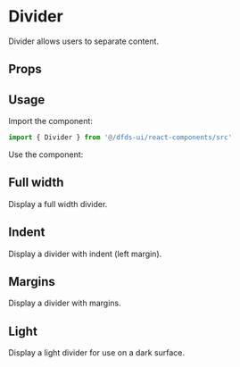 
<Meta title="Hydro UI/Dividers/Divider" component={Divider} />

# Divider

Divider allows users to separate content.

## Props

<Props of={Divider} />

## Usage

Import the component:

```jsx
import { Divider } from '@/dfds-ui/react-components/src'
```

Use the component:

## Full width

Display a full width divider.

<Preview>
  <Story name="Full width">
    <Divider />
  </Story>
</Preview>

## Indent

Display a divider with indent (left margin).

<Preview>
  <Story name="Indent">
    <Divider indent />
  </Story>
</Preview>

## Margins

Display a divider with margins.

<Preview>
  <Story name="Margins">
    <Divider margins />
  </Story>
</Preview>

## Light

Display a light divider for use on a dark surface.

<Preview>
  <Story name="Light">
    <Surface
      surface="inverted"
      css={css`
        padding: 20px 0;
      `}
    >
      <Divider light />
    </Surface>
  </Story>
</Preview>

